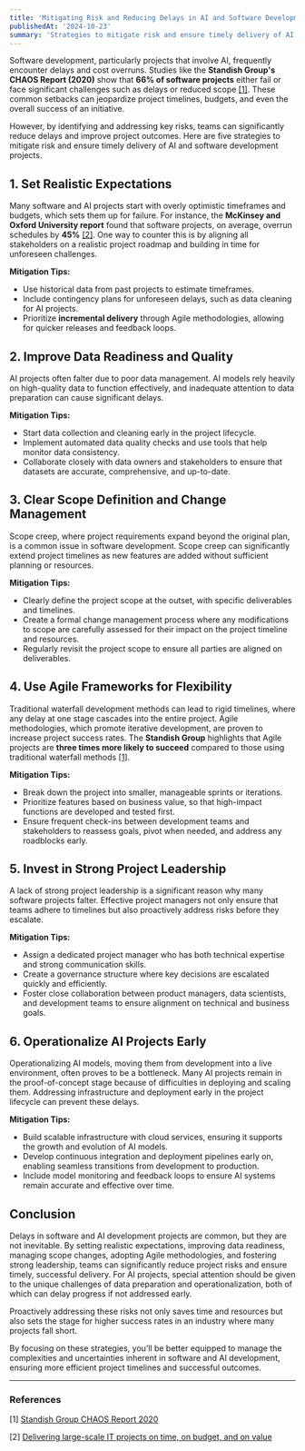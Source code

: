```yaml
---
title: 'Mitigating Risk and Reducing Delays in AI and Software Development Projects'
publishedAt: '2024-10-23'
summary: 'Strategies to mitigate risk and ensure timely delivery of AI and software development projects.'
---
```


Software development, particularly projects that involve AI, frequently encounter delays and cost overruns. Studies like the **Standish Group's CHAOS Report (2020)** show that **66% of software projects** either fail or face significant challenges such as delays or reduced scope [[1]](#1). These common setbacks can jeopardize project timelines, budgets, and even the overall success of an initiative.

However, by identifying and addressing key risks, teams can significantly reduce delays and improve project outcomes. Here are five strategies to mitigate risk and ensure timely delivery of AI and software development projects.

## 1. Set Realistic Expectations
Many software and AI projects start with overly optimistic timeframes and budgets, which sets them up for failure. For instance, the **McKinsey and Oxford University report** found that software projects, on average, overrun schedules by **45%** [[2]](#2). One way to counter this is by aligning all stakeholders on a realistic project roadmap and building in time for unforeseen challenges.

**Mitigation Tips:**
- Use historical data from past projects to estimate timeframes.
- Include contingency plans for unforeseen delays, such as data cleaning for AI projects.
- Prioritize **incremental delivery** through Agile methodologies, allowing for quicker releases and feedback loops.

## 2. Improve Data Readiness and Quality
AI projects often falter due to poor data management. AI models rely heavily on high-quality data to function effectively, and inadequate attention to data preparation can cause significant delays.

**Mitigation Tips:**
- Start data collection and cleaning early in the project lifecycle.
- Implement automated data quality checks and use tools that help monitor data consistency.
- Collaborate closely with data owners and stakeholders to ensure that datasets are accurate, comprehensive, and up-to-date.

## 3. Clear Scope Definition and Change Management
Scope creep, where project requirements expand beyond the original plan, is a common issue in software development. Scope creep can significantly extend project timelines as new features are added without sufficient planning or resources.

**Mitigation Tips:**
- Clearly define the project scope at the outset, with specific deliverables and timelines.
- Create a formal change management process where any modifications to scope are carefully assessed for their impact on the project timeline and resources.
- Regularly revisit the project scope to ensure all parties are aligned on deliverables.

## 4. Use Agile Frameworks for Flexibility
Traditional waterfall development methods can lead to rigid timelines, where any delay at one stage cascades into the entire project. Agile methodologies, which promote iterative development, are proven to increase project success rates. The **Standish Group** highlights that Agile projects are **three times more likely to succeed** compared to those using traditional waterfall methods [[1]](#1).

**Mitigation Tips:**
- Break down the project into smaller, manageable sprints or iterations.
- Prioritize features based on business value, so that high-impact functions are developed and tested first.
- Ensure frequent check-ins between development teams and stakeholders to reassess goals, pivot when needed, and address any roadblocks early.

## 5. Invest in Strong Project Leadership
A lack of strong project leadership is a significant reason why many software projects falter. Effective project managers not only ensure that teams adhere to timelines but also proactively address risks before they escalate.

**Mitigation Tips:**
- Assign a dedicated project manager who has both technical expertise and strong communication skills.
- Create a governance structure where key decisions are escalated quickly and efficiently.
- Foster close collaboration between product managers, data scientists, and development teams to ensure alignment on technical and business goals.

## 6. Operationalize AI Projects Early
Operationalizing AI models, moving them from development into a live environment, often proves to be a bottleneck. Many AI projects remain in the proof-of-concept stage because of difficulties in deploying and scaling them. Addressing infrastructure and deployment early in the project lifecycle can prevent these delays.

**Mitigation Tips:**
- Build scalable infrastructure with cloud services, ensuring it supports the growth and evolution of AI models.
- Develop continuous integration and deployment pipelines early on, enabling seamless transitions from development to production.
- Include model monitoring and feedback loops to ensure AI systems remain accurate and effective over time.

## Conclusion
Delays in software and AI development projects are common, but they are not inevitable. By setting realistic expectations, improving data readiness, managing scope changes, adopting Agile methodologies, and fostering strong leadership, teams can significantly reduce project risks and ensure timely, successful delivery. For AI projects, special attention should be given to the unique challenges of data preparation and operationalization, both of which can delay progress if not addressed early.

Proactively addressing these risks not only saves time and resources but also sets the stage for higher success rates in an industry where many projects fall short.

By focusing on these strategies, you’ll be better equipped to manage the complexities and uncertainties inherent in software and AI development, ensuring more efficient project timelines and successful outcomes.

---

### References

<a name="1">[1]</a> [Standish Group CHAOS Report 2020](https://www.successthroughsafe.com/blog-1/2021/11/13/standish-chaos-report-2021)

<a name="2">[2]</a> [Delivering large-scale IT projects
                     on time, on budget, and on value](https://www.mckinsey.com/capabilities/mckinsey-digital/our-insights/delivering-large-scale-it-projects-on-time-on-budget-and-on-value)
